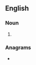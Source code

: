 ==English==

===Noun===
{{head|en|noun plural form}}

# {{plural of|flogger|lang=en}}

===Anagrams===
* {{anagrams|en|frog legs}}